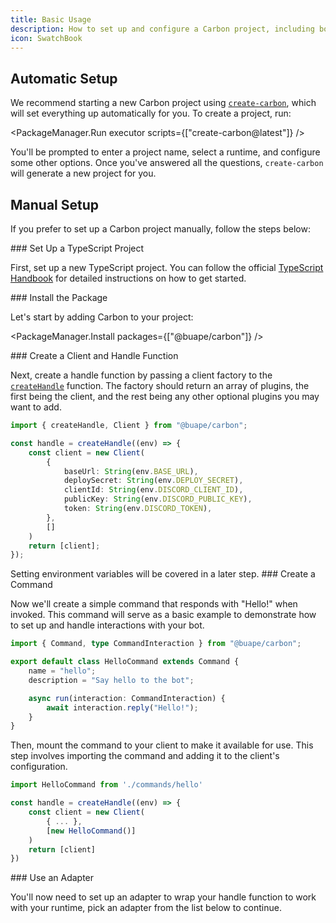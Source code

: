 ```yaml
---
title: Basic Usage
description: How to set up and configure a Carbon project, including both automatic and manual setup methods.
icon: SwatchBook
---
```


## Automatic Setup

We recommend starting a new Carbon project using [`create-carbon`](https://npmjs.com/package/create-carbon), which will set everything up automatically for you. To create a project, run:

<PackageManager.Run executor scripts={["create-carbon@latest"]} />

You'll be prompted to enter a project name, select a runtime, and configure some other options. Once you've answered all the questions, `create-carbon` will generate a new project for you.

## Manual Setup

If you prefer to set up a Carbon project manually, follow the steps below:


<Steps>

<Step>
### Set Up a TypeScript Project

First, set up a new TypeScript project. You can follow the official [TypeScript Handbook](https://www.typescriptlang.org/docs/handbook/intro.html) for detailed instructions on how to get started.

</Step>

<Step>
### Install the Package

Let's start by adding Carbon to your project:

<PackageManager.Install packages={["@buape/carbon"]} />
</Step>

<Step>
### Create a Client and Handle Function

Next, create a handle function by passing a client factory to the [`createHandle`](/api/functions/createhandle) function. The factory should return an array of plugins, the first being the client, and the rest being any other optional plugins you may want to add.

```ts title="src/index.ts"
import { createHandle, Client } from "@buape/carbon";

const handle = createHandle((env) => {
    const client = new Client(
        {
            baseUrl: String(env.BASE_URL),
            deploySecret: String(env.DEPLOY_SECRET),
            clientId: String(env.DISCORD_CLIENT_ID),
            publicKey: String(env.DISCORD_PUBLIC_KEY),
            token: String(env.DISCORD_TOKEN),
        },
        []
    )
    return [client];
});
```

<Callout type="info">
Setting environment variables will be covered in a later step.
</Callout>

</Step>

<Step>
### Create a Command

Now we'll create a simple command that responds with "Hello!" when invoked. This command will serve as a basic example to demonstrate how to set up and handle interactions with your bot.

```ts title="src/commands/hello.ts"
import { Command, type CommandInteraction } from "@buape/carbon";

export default class HelloCommand extends Command {
    name = "hello";
    description = "Say hello to the bot";

    async run(interaction: CommandInteraction) {
        await interaction.reply("Hello!");
    }
}
```

Then, mount the command to your client to make it available for use. This step involves importing the command and adding it to the client's configuration.

```ts title="src/index.ts"
import HelloCommand from './commands/hello'

const handle = createHandle((env) => {
    const client = new Client(
        { ... },
        [new HelloCommand()]
    )
    return [client]
})
```

</Step>

<Step>
### Use an Adapter

You'll now need to set up an adapter to wrap your handle function to work with your runtime, pick an adapter from the list below to continue.

<Cards>
    <Card
        title="Cloudflare Workers"
        href="/adapters/cloudflare#manual-setup"
        description="Deploy your Carbon bot using Cloudflare Workers for a scalable, serverless environment."
    />
    <Card
        title="Next.js"
        href="/adapters/next#manual-setup"
        description="Integrate your Carbon bot with a Next.js application for seamless server-side rendering."
    />
    <Card
        title="Node.js"
        href="/adapters/node#manual-setup"
        description="Deploy your Carbon bot using Node.js for a flexible and robust server environment."
    />
    <Card
        title="Bun"
        href="/adapters/bun#manual-setup"
        description="Run your Carbon bot with Bun for a fast and lightweight alternative to Node.js."
    />
</Cards>
</Step>
</Steps>
